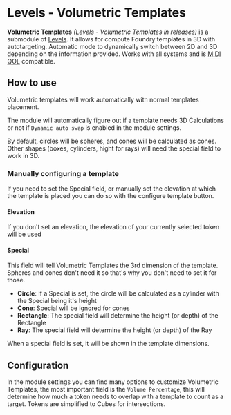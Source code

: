 
# Levels - Volumetric Templates

<ModuleInfo/>

**Volumetric Templates** _(Levels - Volumetric Templates in releases)_
is a submodule of [Levels](Levels). It allows for compute
Foundry templates in 3D with autotargeting. Automatic mode to
dynamically switch between 2D and 3D depending
on the information provided. Works with all systems and is [MIDI QOL](https://gitlab.com/tposney/midi-qol) compatible.

## How to use

<ImageButBetter
  src='/images/Levels-Volumetric/Vtmanual.png'
  alt='Template Configuration Button'
  width={2000}
  height={2000}
  className={styles.wikiimage}
/>

Volumetric templates will work automatically with normal templates
placement.

The module will automatically figure out if a template needs 3D
Calculations or not if `Dynamic auto swap` is enabled in the module
settings.

By default, circles will be spheres, and cones will be calculated as
cones. Other shapes (boxes, cylinders, hight for rays) will need the
special field to work in 3D.

### Manually configuring a template

<ImageButBetter
  src='/images/Levels-Volumetric/Vtconfigscreen.png'
  alt='Configure Template Prompt'
  width={2000}
  height={2000}
  className={styles.wikiimage}
/>
If you need to set the Special field, or
manually set the elevation at which the template is placed you can do so
with the configure template button.

#### Elevation

If you don't set an elevation, the elevation of your currently selected
token will be used

#### Special

<ImageButBetter
  src='/images/Levels-Volumetric/Vtspecialtemp.png'
  alt='3D on template'
  width={2000}
  height={2000}
  className={styles.wikiimage}
/>
This field will tell Volumetric Templates the 3rd dimension of the
template. Spheres and cones don't need it so that's why you don't need
to set it for those.

- **Circle**: If a Special is set, the circle will be calculated as a
  cylinder with the Special being it's height
- **Cone**: Special will be ignored for cones
- **Rectangle**: The special field will determine the height (or
  depth) of the Rectangle
- **Ray**: The special field will determine the height (or depth) of
  the Ray

 When a special field is set,
it will be shown in the template dimensions.

## Configuration

In the module settings you can find many options to customize Volumetric
Templates, the most important field is the `Volume Percentage`, this
will determine how much a token needs to overlap with a template to
count as a target. Tokens are simplified to Cubes for intersections.
